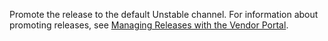Promote the release to the default Unstable channel. For information about promoting releases, see [Managing Releases with the Vendor Portal](releases-creating-releases).
